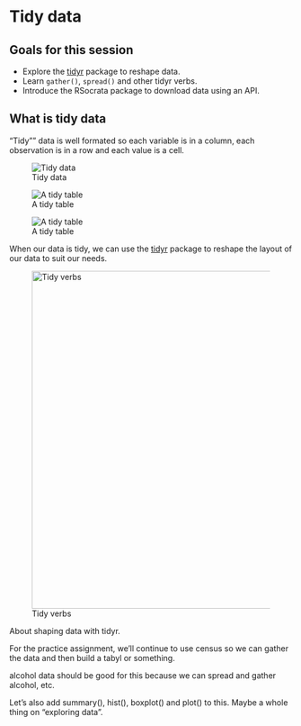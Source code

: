 # Tidy data {#tidy}

## Goals for this session

- Explore the [tidyr](https://tidyr.tidyverse.org/) package to reshape data.
- Learn `gather()`, `spread()` and other tidyr verbs.
- Introduce the RSocrata package to download data using an API.

## What is tidy data

"Tidy"" data is well formated so each variable is in a column, each observation is in a row and each value is a cell.

![Tidy data](images/tidy-example.png)

![A tidy table](images/tidy-table-manipulate.png)

![A tidy table](images/tidy-table-nottidy.png)

When our data is tidy, we can use the [tidyr](https://tidyr.tidyverse.org/) package to reshape the layout of our data to suit our needs.

![Tidy verbs](images/tidy-verbs.png){width=600px}


About shaping data with tidyr.

For the practice assignment, we'll continue to use census so we can gather the data and then build a tabyl or something.

alcohol data should be good for this because we can spread and gather alcohol, etc.

Let's also add summary(), hist(), boxplot() and plot() to this. Maybe a whole thing on "exploring data".